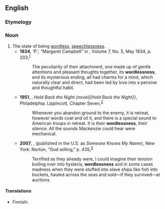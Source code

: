 ==English==

===Etymology===
{{suffix|wordless|ness|lang=en}}

===Noun===
{{en-noun|-|es}}

# The state of being [[wordless]], [[speechlessness]]. {{defdate|from the early 19<sup>th</sup> century}}
#* '''1834''', ‘P.’, “Margaret Campbell” in ''{{w|Ladies' Magazine|American Ladies’ Magazine}}'', Volume 7, No. 5, May 1834, p. 203,<sup>[https://catalog.hathitrust.org/Record/006062100]</sup>
#*: The peculiarity of their attachment, one made up of gentle attentions and pleasant thoughts together, its '''wordlessness''', and its mysterious ending, all had charms for a mind, which naturally clear and direct, had been led by love into a pensive and thoughtful habit.
#* '''1951''', {{w|Pat Frank}}, ''Hold Back the Night (novel)|Hold Back the Night}}'', Philadelphia: Lippincott, Chapter Seven,<sup>[https://www.fadedpage.com/books/20170813/html.php]</sup>
#*: Whenever you abandon ground to the enemy, it is retreat, however words coat and oil it, and there is a special sound to American troops in retreat. It is their '''wordlessness''', their silence. All the sounds Mackenzie could hear were mechanical.
#* '''2007''', {{w|Lawrence Hill}}, ''{{w|The Book of Negroes}}'' (published in the U.S. as ''Someone Knows My Name''), New York: Norton, “God willing,” p. 435,<sup>[https://archive.org/details/someoneknowsmyna00lawr]</sup>
#*: Terrified as they already were, I could imagine their tension boiling over into hysteria, '''wordlessness''' and in some cases madness when they were stuffed into slave ships like fish into buckets, hauled across the seas and sold—if they survived—at auctions.

====Translations====
{{trans-top|state of being wordless}}
* Finnish: {{t+|fi|sanattomuus}}
{{trans-mid}}
{{trans-bottom}}